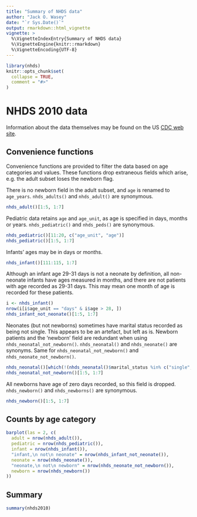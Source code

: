 ```yaml
---
title: "Summary of NHDS data"
author: "Jack O. Wasey"
date: "`r Sys.Date()`"
output: rmarkdown::html_vignette
vignette: >
  %\VignetteIndexEntry{Summary of NHDS data}
  %\VignetteEngine{knitr::rmarkdown}
  %\VignetteEncoding{UTF-8}
---
```


```r
library(nhds)
knitr::opts_chunk$set(
  collapse = TRUE,
  comment = "#>"
)
```

# NHDS 2010 data

Information about the data themselves may be found on the US [CDC web site](https://www.cdc.gov/nchs/nhds/index.htm).

## Convenience functions

Convenience functions are provided to filter the data based on age categories and values. These functions drop extraneous fields which arise, e.g. the adult subset loses the newborn flag.

There is no newborn field in the adult subset, and `age` is renamed to `age_years`. `nhds_adults()` and `nhds_adult()` are synonymous.

```r
nhds_adult()[1:5, 1:7]
```

Pediatric data retains `age` and `age_unit`, as age is specified in days, months or years. `nhds_pediatric()` and `nhds_peds()` are synonymous.

```r
nhds_pediatric()[11:20, c("age_unit", "age")]
nhds_pediatric()[1:5, 1:7]
```

Infants' ages may be in days or months.

```r
nhds_infant()[111:115, 1:7]
```

Although an infant age 29-31 days is not a neonate by definition, all non-neonate infants have ages measured in months, and there are not patients with age recorded as 29-31 days. This may mean one month of age is recorded for these patients.

```r
i <- nhds_infant()
nrow(i[i$age_unit == "days" & i$age > 28, ])
nhds_infant_not_neonate()[1:5, 1:7]
```

Neonates (but not newborns) sometimes have marital status recorded as being not single. This appears to be an artefact, but left as is.
Newborn patients and the 'newborn' field are redundant when using `nhds_neonatal_not_newborn()`. `nhds_neonatal()` and `nhds_neonate()` are synonyms. Same for `nhds_neonatal_not_newborn()` and `nhds_neonate_not_newborn()`.

```r
nhds_neonatal()[which(!(nhds_neonatal()$marital_status %in% c("single", "not_stated"))), 1:7]
nhds_neonatal_not_newborn()[1:5, 1:7]
```

All newborns have age of zero days recorded, so this field is dropped. `nhds_newborn()` and `nhds_newborns()` are synonymous.

```r
nhds_newborn()[1:5, 1:7]
```

## Counts by age category

```r
barplot(las = 2, c(
  adult = nrow(nhds_adult()),
  pediatric = nrow(nhds_pediatric()),
  infant = nrow(nhds_infant()),
  "infant,\n not\n neonate" = nrow(nhds_infant_not_neonate()),
  neonate = nrow(nhds_neonate()),
  "neonate,\n not\n newborn" = nrow(nhds_neonate_not_newborn()),
  newborn = nrow(nhds_newborn())
))
```

## Summary

```r
summary(nhds2010)
```

